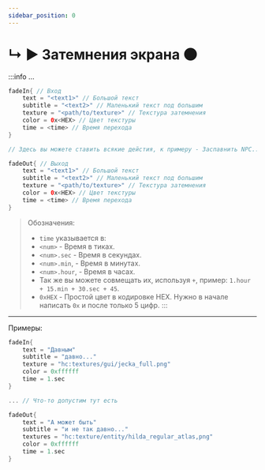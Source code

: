 ```yaml
---
sidebar_position: 0
---
```


# ↳ ▶ Затемнения экрана 🌑

:::info ...
```kts
fadeIn{ // Вход
    text = "<text1>" // Большой текст
    subtitle = "<text2>" // Маленький текст под большим
    texture = "<path/to/texture>" // Текстура затемнения
    color = 0х<HEX> // Цвет текстуры
    time = <time> // Время перехода
}

// Здесь вы можете ставить всякие дейстия, к примеру - Заспавнить NPC...

fadeOut{ // Выход
    text = "<text1>" // Большой текст
    subtitle = "<text2>" // Маленький текст под большим
    texture = "<path/to/texture>" // Текстура затемнения
    color = 0x<HEX> // Цвет текстуры
    time = <time> // Время перехода
}
```
> Обозначения:
> - `time` указывается в:
>  - `<num>` - Время в тиках.
>  - `<num>.sec` - Время в секундах.
>  - `<num>.min`, - Время в минутах.
>  - `<num>.hour`, - Время в часах.
>  - Так же вы можете совмещать их, используя `+`, пример: `1.hour + 15.min + 30.sec + 45`.
> - `0xHEX` - Простой цвет в кодировке HEX. Нужно в начале написать `0x` и после только 5 цифр.
:::

---

Примеры:
```kts
fadeIn{
    text = "Давным"
    subtitle = "давно..."
    texture = "hc:textures/gui/jecka_full.png"
    color = 0xffffff
    time = 1.sec
}

... // Что-то допустим тут есть

fadeOut{
    text = "А может быть"
    subtitle = "и не так давно..."
    textures = "hc:texture/entity/hilda_regular_atlas,png"
    color = 0xffffff
    time = 1.sec
}
```